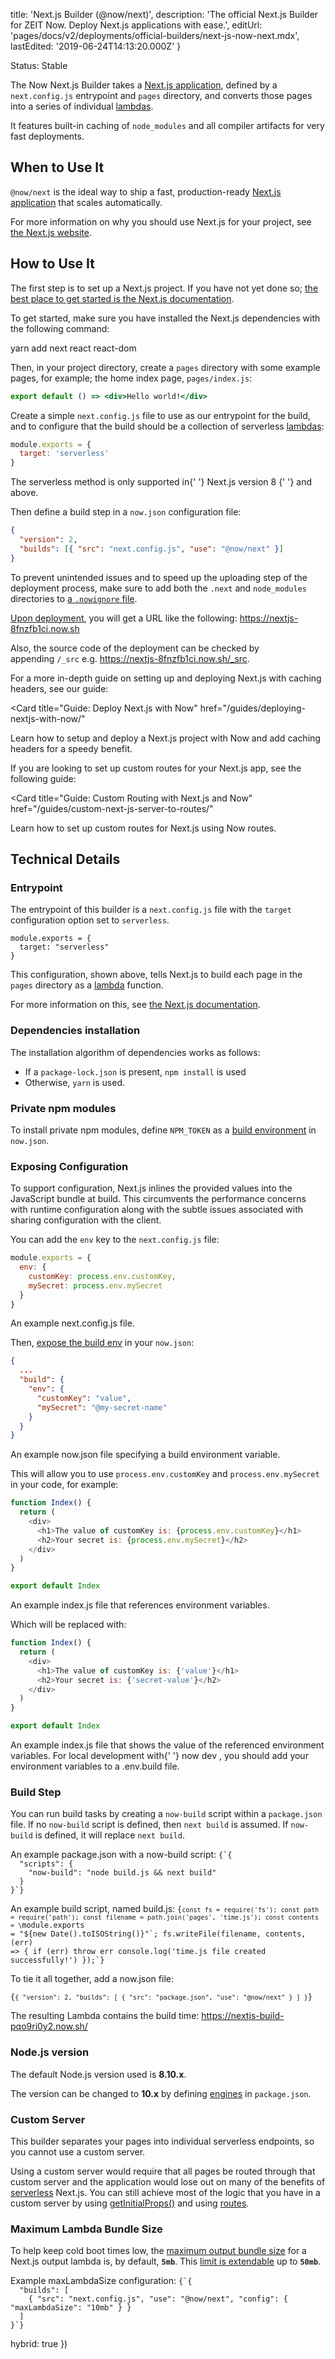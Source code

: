 
  title: 'Next.js Builder (@now/next)',
  description:
    'The official Next.js Builder for ZEIT Now. Deploy Next.js applications with ease.',
  editUrl: 'pages/docs/v2/deployments/official-builders/next-js-now-next.mdx',
  lastEdited: '2019-06-24T14:13:20.000Z'
}

<Tag>Status: Stable</Tag>

The Now Next.js Builder takes a [Next.js application](https://nextjs.org), defined by a `next.config.js` entrypoint and `pages` directory, and converts those pages into a series of individual [lambdas](/docs/v2/deployments/concepts/lambdas).

It features built-in caching of `node_modules` and all compiler artifacts for very fast deployments.

## When to Use It

`@now/next` is the ideal way to ship a fast, production-ready [Next.js application](https://nextjs.org) that scales automatically.

For more information on why you should use Next.js for your project, see [the Next.js website](https://nextjs.org).

## How to Use It

The first step is to set up a Next.js project. If you have not yet done so; [the best place to get started is the Next.js documentation](https://nextjs.org/docs/#setup).

To get started, make sure you have installed the Next.js dependencies with the following command:

<TerminalInput>yarn add next react react-dom</TerminalInput>

Then, in your project directory, create a `pages` directory with some example pages, for example; the home index page, `pages/index.js`:

```jsx
export default () => <div>Hello world!</div>
```

Create a simple `next.config.js` file to use as our entrypoint for the build, and to configure that the build should be a collection of serverless [lambdas](/docs/v2/deployments/concepts/lambdas/):

```js
module.exports = {
  target: 'serverless'
}
```

<Note>
  The serverless method is only supported in{' '}
  <GenericLink href="https://nextjs.org/blog/next-8/#serverless-nextjs">
    Next.js version 8
  </GenericLink>{' '}
  and above.
</Note>

Then define a build step in a `now.json` configuration file:

```json
{
  "version": 2,
  "builds": [{ "src": "next.config.js", "use": "@now/next" }]
}
```

To prevent unintended issues and to speed up the uploading step of the deployment process, make sure to add both the `.next` and `node_modules` directories to [a `.nowignore` file](/docs/v2/deployments/ignoring-source-paths/).

[Upon deployment](/docs/v2/deployments/basics), you will get a URL like the following: <https://nextjs-8fnzfb1ci.now.sh>

Also, the source code of the deployment can be checked by appending `/_src` e.g. <https://nextjs-8fnzfb1ci.now.sh/_src>.

For a more in-depth guide on setting up and deploying Next.js with caching headers, see our guide:

<Card
  title="Guide: Deploy Next.js with Now"
  href="/guides/deploying-nextjs-with-now/"
>
  Learn how to setup and deploy a Next.js project with Now and add caching
  headers for a speedy benefit.
</Card>

If you are looking to set up custom routes for your Next.js app, see the following guide:

<Card
  title="Guide: Custom Routing with Next.js and Now"
  href="/guides/custom-next-js-server-to-routes/"
>
  Learn how to set up custom routes for Next.js using Now routes.
</Card>

## Technical Details

### Entrypoint

The entrypoint of this builder is a `next.config.js` file with the `target` configuration option set to `serverless`.

```
module.exports = {
  target: "serverless"
}
```

This configuration, shown above, tells Next.js to build each page in the `pages` directory as a [lambda](/docs/v2/deployments/concepts/lambdas/) function.

For more information on this, see [the Next.js documentation](https://github.com/zeit/next.js#serverless-deployment).

### Dependencies installation

The installation algorithm of dependencies works as follows:

- If a `package-lock.json` is present, `npm install` is used
- Otherwise, `yarn` is used.

### Private npm modules

To install private npm modules, define `NPM_TOKEN` as a [build environment](/docs/v2/deployments/configuration#build.env) in `now.json`.

### Exposing Configuration

To support configuration, Next.js inlines the provided values into the JavaScript bundle at build. This circumvents the performance concerns with runtime configuration along with the subtle issues associated with sharing configuration with the client.

You can add the `env` key to the `next.config.js` file:

```js
module.exports = {
  env: {
    customKey: process.env.customKey,
    mySecret: process.env.mySecret
  }
}
```

<Caption>
  An example <InlineCode>next.config.js</InlineCode> file.
</Caption>

Then, [expose the build env](/docs/v2/deployments/environment-variables-and-secrets) in your `now.json`:

```json
{
  ...
  "build": {
    "env": {
      "customKey": "value",
      "mySecret": "@my-secret-name"
    }
  }
}
```

<Caption>
  An example <InlineCode>now.json</InlineCode> file specifying a build
  environment variable.
</Caption>

This will allow you to use `process.env.customKey` and `process.env.mySecret` in your code, for example:

```js
function Index() {
  return (
    <div>
      <h1>The value of customKey is: {process.env.customKey}</h1>
      <h2>Your secret is: {process.env.mySecret}</h2>
    </div>
  )
}

export default Index
```

<Caption>
  An example <InlineCode>index.js</InlineCode> file that references environment
  variables.
</Caption>

Which will be replaced with:

```js
function Index() {
  return (
    <div>
      <h1>The value of customKey is: {'value'}</h1>
      <h2>Your secret is: {'secret-value'}</h2>
    </div>
  )
}

export default Index
```

<Caption>
  An example <InlineCode>index.js</InlineCode> file that shows the value of the
  referenced environment variables.
</Caption>

<Note>
  For local development with{' '}
  <GenericLink href="https://zeit.co/docs/v2/development/basics">
    now dev
  </GenericLink>
  , you should add your <GenericLink href="https://zeit.co/docs/v2/development/environment-variables/#using-a-.env.build-file">
    environment variables
  </GenericLink> to a <InlineCode>.env.build</InlineCode> file.
</Note>

### Build Step

You can run build tasks by creating a `now-build` script within a `package.json` file. If no `now-build` script is defined, then `next build` is assumed. If `now-build` is defined, it will replace `next build`.

<Example>
<span>An example <InlineCode>package.json</InlineCode> with a <InlineCode>now-build</InlineCode> script:</span>
<Code lang="json">{`{
  "scripts": {
    "now-build": "node build.js && next build"
  }
}`}</Code>

<span>An example build script, named <InlineCode>build.js</InlineCode>:</span>
<Code lang="javascript">{`const fs = require('fs');
const path = require('path');
const filename = path.join('pages', 'time.js');
const contents = \`module.exports = "\${new Date().toISOString()}"\`;
fs.writeFile(filename, contents, (err) => {
  if (err) throw err
  console.log('time.js file created successfully!')
});`}</Code>

<span>
  To tie it all together, add a <InlineCode>now.json</InlineCode> file:
</span>

<Code lang="json">{`{
  "version": 2,
  "builds": [
    { "src": "package.json", "use": "@now/next" }
  ]
}`}</Code>

The resulting Lambda contains the build time: <https://nextjs-build-pqo9ri0y2.now.sh/>

</Example>

### Node.js version

The default Node.js version used is **8.10.x**.

The version can be changed to **10.x** by defining [engines](https://docs.npmjs.com/files/package.json#engines) in `package.json`.

### Custom Server

This builder separates your pages into individual serverless endpoints, so you cannot use a custom server.

Using a custom server would require that all pages be routed through that custom server and the application would lose out on many of the benefits of [serverless](/docs/v2/deployments/concepts/lambdas/) Next.js. You can still achieve most of the logic that you have in a custom server by using [getInitialProps()](https://nextjs.org/docs/#fetching-data-and-component-lifecycle) and using [routes](/docs/v2/deployments/configuration/#routes).

### Maximum Lambda Bundle Size

To help keep cold boot times low, the [maximum output bundle size](/docs/v2/deployments/concepts/lambdas#maximum-bundle-size) for a Next.js output lambda is, by default, **`5mb`**.
This [limit is extendable](/docs/v2/deployments/builders/overview#configuring-output-lambda-size) up to **`50mb`**.

<Example>
  <span>
    Example <InlineCode>maxLambdaSize</InlineCode> configuration:
  </span>
  <Code lang="json">{`{
  "builds": [
    { "src": "next.config.js", "use": "@now/next", "config": { "maxLambdaSize": "10mb" } }
  ]
}`}</Code>
</Example>

  hybrid: true
})

